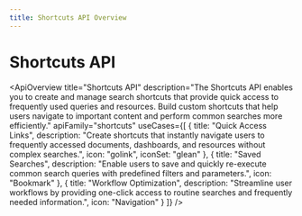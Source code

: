 ```yaml
---
title: Shortcuts API Overview
---
```



# Shortcuts API

<ApiOverview
  title="Shortcuts API"
  description="The Shortcuts API enables you to create and manage search shortcuts that provide quick access to frequently used queries and resources. Build custom shortcuts that help users navigate to important content and perform common searches more efficiently."
  apiFamily="shortcuts"
  useCases={[
    {
      title: "Quick Access Links",
      description: "Create shortcuts that instantly navigate users to frequently accessed documents, dashboards, and resources without complex searches.",
      icon: "golink",
      iconSet: "glean"
    },
    {
      title: "Saved Searches",
      description: "Enable users to save and quickly re-execute common search queries with predefined filters and parameters.",
      icon: "Bookmark"
    },
    {
      title: "Workflow Optimization",
      description: "Streamline user workflows by providing one-click access to routine searches and frequently needed information.",
      icon: "Navigation"
    }
  ]}
/>